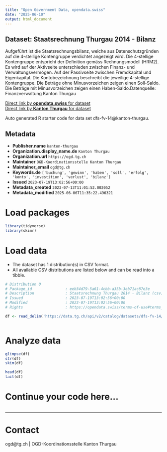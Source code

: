 ```yaml
---
title: "Open Government Data, opendata.swiss"
date: "2025-06-10"
output: html_document
---
```


## Dataset: Staatsrechnung Thurgau 2014 - Bilanz

Aufgeführt ist die Staatsrechnungsbilanz, welche aus Datenschutzgründen auf die 4-stellige Kontengruppe verdichtet angezeigt wird. Die 4-stellige Kontengruppe entspricht der Definition gemäss Rechnungsmodell (HRM2). Es wird auf der Aktivseite unterschieden zwischen Finanz- und Verwaltungsvermögen. Auf der Passivseite zwischen Fremdkapital und Eigenkapital. Die Kontobezeichnung beschreibt die jeweilige 4-stellige Kontengruppe. Die Beträge ohne Minusvorzeichen zeigen einen Soll-Saldo. Die Beträge mit Minusvorzeichen zeigen einen Haben-Saldo.Datenquelle: Finanzverwaltung Kanton Thurgau

[Direct link by **opendata.swiss** for dataset](https://opendata.swiss/de/dataset/staatsrechnung-thurgau-2014-bilanz)<br>
[Direct link by **Kanton Thurgau** for dataset](https://data.tg.ch/explore/dataset/dfs-fv-14/)

Auto generated R starter code for data set dfs-fv-14@kanton-thurgau.

## Metadata

- **Publisher.name** `kanton-thurgau`
- **Organization.display_name.de** `Kanton Thurgau`
- **Organization.url** `https://ogd.tg.ch`
- **Maintainer** `OGD-Koordinationsstelle Kanton Thurgau`
- **Maintainer_email** `ogd@tg.ch`
- **Keywords.de** `['buchung', 'gewinn', 'haben', 'soll', 'erfolg', 'konto', 'investition', 'verlust', 'bilanz']`
- **Issued** `2023-07-19T13:02:56+00:00`
- **Metadata_created** `2023-07-13T11:01:52.002052`
- **Metadata_modified** `2025-06-06T11:35:22.496321`


# Load packages

```r

library(tidyverse)
library(skimr)

```

# Load data

-   The dataset has 1 distribution(s) in CSV format.
-   All available CSV distributions are listed below and can be read into a tibble.

```r

# Distribution 0
# Package_id               : eeb34d79-5a61-4cbb-a35b-3eb71ac87e3e
# Description              : Staatsrechnung Thurgau 2014 - Bilanz (csv)
# Issued                   : 2023-07-19T13:02:56+00:00
# Modified                 : 2023-07-19T13:02:56+00:00
# Rights                   : https://opendata.swiss/terms-of-use#terms_by

df <- read_delim('https://data.tg.ch/api/v2/catalog/datasets/dfs-fv-14/exports/csv?use_labels=true')



```

# Analyze data

```r

glimpse(df)
str(df)
skim(df)

head(df)
tail(df)

```

# Continue your code here...

```r

```

------------------------------------------------------------------------

# Contact

ogd@tg.ch | OGD-Koordinationsstelle Kanton Thurgau
